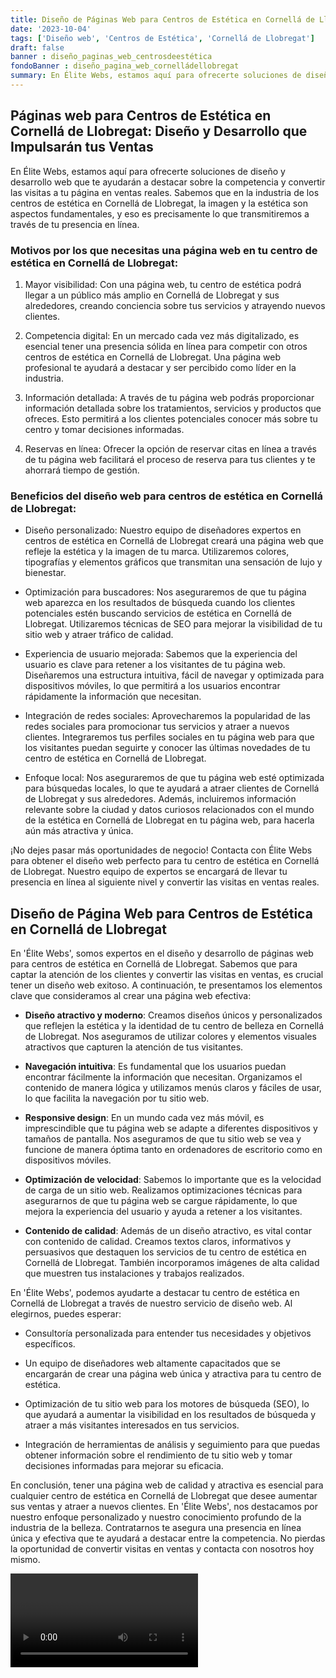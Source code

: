 ```yaml
---
title: Diseño de Páginas Web para Centros de Estética en Cornellá de Llobregat
date: '2023-10-04'
tags: ['Diseño web', 'Centros de Estética', 'Cornellá de Llobregat']
draft: false
banner : diseño_paginas_web_centrosdeestética
fondoBanner : diseño_pagina_web_cornelládellobregat
summary: En Élite Webs, estamos aquí para ofrecerte soluciones de diseño y desarrollo web que te ayudarán a destacar sobre la competencia y convertir las visitas a tu página en ventas reales. Sabemos que en la industria de los centros de estética en Cornellá de Llobregat, la imagen y la estética son aspectos fundamentales, y eso es precisamente lo que transmitiremos a través de tu presencia en línea.
---
```


## Páginas web para Centros de Estética en Cornellá de Llobregat: Diseño y Desarrollo que Impulsarán tus Ventas

En Élite Webs, estamos aquí para ofrecerte soluciones de diseño y desarrollo web que te ayudarán a destacar sobre la competencia y convertir las visitas a tu página en ventas reales. Sabemos que en la industria de los centros de estética en Cornellá de Llobregat, la imagen y la estética son aspectos fundamentales, y eso es precisamente lo que transmitiremos a través de tu presencia en línea.

### Motivos por los que necesitas una página web en tu centro de estética en Cornellá de Llobregat:

1. Mayor visibilidad: Con una página web, tu centro de estética podrá llegar a un público más amplio en Cornellá de Llobregat y sus alrededores, creando conciencia sobre tus servicios y atrayendo nuevos clientes.

2. Competencia digital: En un mercado cada vez más digitalizado, es esencial tener una presencia sólida en línea para competir con otros centros de estética en Cornellá de Llobregat. Una página web profesional te ayudará a destacar y ser percibido como líder en la industria.

3. Información detallada: A través de tu página web podrás proporcionar información detallada sobre los tratamientos, servicios y productos que ofreces. Esto permitirá a los clientes potenciales conocer más sobre tu centro y tomar decisiones informadas.

4. Reservas en línea: Ofrecer la opción de reservar citas en línea a través de tu página web facilitará el proceso de reserva para tus clientes y te ahorrará tiempo de gestión.

### Beneficios del diseño web para centros de estética en Cornellá de Llobregat:

- Diseño personalizado: Nuestro equipo de diseñadores expertos en centros de estética en Cornellá de Llobregat creará una página web que refleje la estética y la imagen de tu marca. Utilizaremos colores, tipografías y elementos gráficos que transmitan una sensación de lujo y bienestar.

- Optimización para buscadores: Nos aseguraremos de que tu página web aparezca en los resultados de búsqueda cuando los clientes potenciales estén buscando servicios de estética en Cornellá de Llobregat. Utilizaremos técnicas de SEO para mejorar la visibilidad de tu sitio web y atraer tráfico de calidad.

- Experiencia de usuario mejorada: Sabemos que la experiencia del usuario es clave para retener a los visitantes de tu página web. Diseñaremos una estructura intuitiva, fácil de navegar y optimizada para dispositivos móviles, lo que permitirá a los usuarios encontrar rápidamente la información que necesitan.

- Integración de redes sociales: Aprovecharemos la popularidad de las redes sociales para promocionar tus servicios y atraer a nuevos clientes. Integraremos tus perfiles sociales en tu página web para que los visitantes puedan seguirte y conocer las últimas novedades de tu centro de estética en Cornellá de Llobregat.

- Enfoque local: Nos aseguraremos de que tu página web esté optimizada para búsquedas locales, lo que te ayudará a atraer clientes de Cornellá de Llobregat y sus alrededores. Además, incluiremos información relevante sobre la ciudad y datos curiosos relacionados con el mundo de la estética en Cornellá de Llobregat en tu página web, para hacerla aún más atractiva y única.

¡No dejes pasar más oportunidades de negocio! Contacta con Élite Webs para obtener el diseño web perfecto para tu centro de estética en Cornellá de Llobregat. Nuestro equipo de expertos se encargará de llevar tu presencia en línea al siguiente nivel y convertir las visitas en ventas reales.

<GifSeo />

<Cta />

## Diseño de Página Web para Centros de Estética en Cornellá de Llobregat

En 'Élite Webs', somos expertos en el diseño y desarrollo de páginas web para centros de estética en Cornellá de Llobregat. Sabemos que para captar la atención de los clientes y convertir las visitas en ventas, es crucial tener un diseño web exitoso. A continuación, te presentamos los elementos clave que consideramos al crear una página web efectiva:

- **Diseño atractivo y moderno**: Creamos diseños únicos y personalizados que reflejen la estética y la identidad de tu centro de belleza en Cornellá de Llobregat. Nos aseguramos de utilizar colores y elementos visuales atractivos que capturen la atención de tus visitantes.

- **Navegación intuitiva**: Es fundamental que los usuarios puedan encontrar fácilmente la información que necesitan. Organizamos el contenido de manera lógica y utilizamos menús claros y fáciles de usar, lo que facilita la navegación por tu sitio web.

- **Responsive design**: En un mundo cada vez más móvil, es imprescindible que tu página web se adapte a diferentes dispositivos y tamaños de pantalla. Nos aseguramos de que tu sitio web se vea y funcione de manera óptima tanto en ordenadores de escritorio como en dispositivos móviles.

- **Optimización de velocidad**: Sabemos lo importante que es la velocidad de carga de un sitio web. Realizamos optimizaciones técnicas para asegurarnos de que tu página web se cargue rápidamente, lo que mejora la experiencia del usuario y ayuda a retener a los visitantes.

- **Contenido de calidad**: Además de un diseño atractivo, es vital contar con contenido de calidad. Creamos textos claros, informativos y persuasivos que destaquen los servicios de tu centro de estética en Cornellá de Llobregat. También incorporamos imágenes de alta calidad que muestren tus instalaciones y trabajos realizados.

En 'Élite Webs', podemos ayudarte a destacar tu centro de estética en Cornellá de Llobregat a través de nuestro servicio de diseño web. Al elegirnos, puedes esperar:

- Consultoría personalizada para entender tus necesidades y objetivos específicos.

- Un equipo de diseñadores web altamente capacitados que se encargarán de crear una página web única y atractiva para tu centro de estética.

- Optimización de tu sitio web para los motores de búsqueda (SEO), lo que ayudará a aumentar la visibilidad en los resultados de búsqueda y atraer a más visitantes interesados en tus servicios.

- Integración de herramientas de análisis y seguimiento para que puedas obtener información sobre el rendimiento de tu sitio web y tomar decisiones informadas para mejorar su eficacia.

En conclusión, tener una página web de calidad y atractiva es esencial para cualquier centro de estética en Cornellá de Llobregat que desee aumentar sus ventas y atraer a nuevos clientes. En 'Élite Webs', nos destacamos por nuestro enfoque personalizado y nuestro conocimiento profundo de la industria de la belleza. Contratarnos te asegura una presencia en línea única y efectiva que te ayudará a destacar entre la competencia. No pierdas la oportunidad de convertir visitas en ventas y contacta con nosotros hoy mismo.

<Video />

<CtaBot job='Centros de Estética' city='Cornellá de Llobregat'/>

<Gmaps query='Cornellá de Llobregat+españa+maps' />